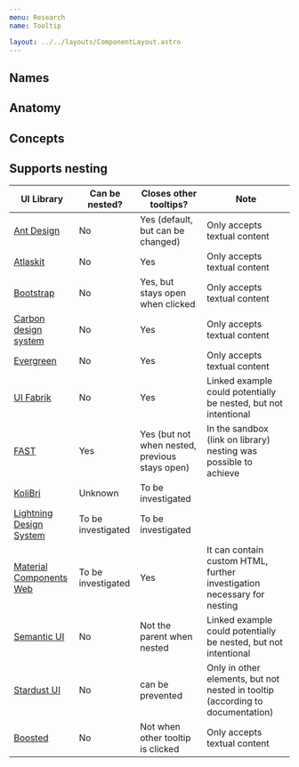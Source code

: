 ```yaml
---
menu: Research
name: Tooltip

layout: ../../layouts/ComponentLayout.astro
---
```



## Names

<ComponentCoverage component="Tooltip" />

## Anatomy

<Anatomy component="Tooltip" />

## Concepts

<Concepts client:load component="Tooltip" />

## Supports nesting

| UI Library                                                                                                                | Can be nested?     | Closes other tooltips?                         | Note                                                                           |
| ------------------------------------------------------------------------------------------------------------------------- | ------------------ | ---------------------------------------------- | ------------------------------------------------------------------------------ |
| [Ant Design](https://codepen.io/pen?&editors=001)                                                                         | No                 | Yes (default, but can be changed)              | Only accepts textual content                                                   |
| [Atlaskit](https://codesandbox.io/s/w5ldwk?module=/example.tsx&file=/example.tsx)                                         | No                 | Yes                                            | Only accepts textual content                                                   |
| [Bootstrap](https://getbootstrap.com/docs/5.3/components/tooltips/)                                                       | No                 | Yes, but stays open when clicked               | Only accepts textual content                                                   |
| [Carbon design system](https://vue.carbondesignsystem.com/?path=/story/component-cvtooltips-cvdefinitiontooltip--default) | No                 | Yes                                            | Only accepts textual content                                                   |
| [Evergreen](https://codesandbox.io/s/8h1ync)                                                                              | No                 | Yes                                            | Only accepts textual content                                                   |
| [UI Fabrik](https://codepen.io/utilitybend/pen/MWZZRoB/7bba995cc9c04cd05905ece99c5c06eb)                                  | No                 | Yes                                            | Linked example could potentially be nested, but not intentional                |
| [FAST](https://explore.fast.design/components/fast-tooltip)                                                               | Yes                | Yes (but not when nested, previous stays open) | In the sandbox (link on library) nesting was possible to achieve               |
| [KoliBri](https://public-ui.github.io/docs/components/tooltip)                                                            | Unknown            | To be investigated                             |                                                                                |
| [Lightning Design System](https://www.lightningdesignsystem.com/components/tooltips/)                                     | To be investigated | To be investigated                             |                                                                                |
| [Material Components Web](https://m2.material.io/components/tooltips/web/)                                                | To be investigated | Yes                                            | It can contain custom HTML, further investigation necessary for nesting        |
| [Semantic UI](https://semantic-ui.com/modules/popup.html#/definition)                                                     | No                 | Not the parent when nested                     | Linked example could potentially be nested, but not intentional                |
| [Stardust UI](https://fluentsite.z22.web.core.windows.net/0.66.2/components/tooltip/definition)                           | No                 | can be prevented                               | Only in other elements, but not nested in tooltip (according to documentation) |
| [Boosted](https://boosted.orange.com/docs/5.3/components/tooltips/)                                                       | No                 | Not when other tooltip is clicked              | Only accepts textual content                                                   |
